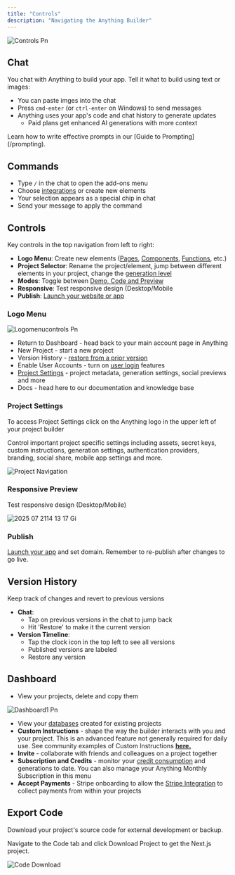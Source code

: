 ```yaml
---
title: "Controls"
description: "Navigating the Anything Builder"
---
```


![Controls Pn](/images/controls.png)

## Chat

You chat with Anything to build your app. Tell it what to build using text or images:

- You can paste imges into the chat
- Press `cmd-enter` (or `ctrl-enter` on Windows) to send messages
- Anything uses your app's code and chat history to generate updates
  - Paid plans get enhanced AI generations with more context



<Info>
  Learn how to write effective prompts in our [Guide to Prompting](/prompting).
</Info>

## Commands

- Type `/` in the chat to open the add-ons menu
- Choose [integrations](/builder/integrations) or create new elements
- Your selection appears as a special chip in chat
- Send your message to apply the command

## Controls

Key controls in the top navigation from left to right:

- **Logo Menu**: Create new elements ([Pages](/builder/pages), [Components](/builder/components), [Functions](/builder/functions), etc.)
- **Project Selector**: Rename the project/element, jump between different elements in your project, change the [generation level](#generations)
- **Modes**: Toggle between [Demo, Code and Preview](/Modes)
- **Responsive**: Test responsive design (Desktop/Mobile
- **Publish**: [Launch your website or app](/publish-and-share/publish)

### Logo Menu

![Logomenucontrols Pn](/images/logomenucontrols.png)

- Return to Dashboard - head back to your main account page in Anything
- New Project - start a new project
- Version History - [restore from a prior version](https://www.create.xyz/docs/essentials#version-history)
- Enable User Accounts - turn on [user login](/builder/user-accounts) features
- [Project Settings](https://www.create.xyz/docs/essentials#project-settings) - project metadata, generation settings, social previews and more
- Docs - head here to our documentation and knowledge base

### Project Settings

To access Project Settings click on the Anything logo in the upper left of your project builder

Control important project specific settings including assets, secret keys, custom instructions, generation settings, authentication providers, branding, social share, mobile app settings and more.

![Project Navigation](/images/projectnavigation2.gif)


### Responsive Preview

Test responsive design (Desktop/Mobile)

![2025 07 2114 13 17 Gi](/images/2025-07-2114.13.17.gif)

### Publish

[Launch your app](/publish-and-share/publish) and set domain. Remember to re-publish after changes to go live.

## Version History

Keep track of changes and revert to previous versions

- **Chat**:
  - Tap on previous versions in the chat to jump back
  - Hit 'Restore' to make it the current version
- **Version Timeline**:
  - Tap the clock icon in the top left to see all versions
  - Published versions are labeled
  - Restore any version

## Dashboard

- View your projects, delete and copy them

![Dashboard1 Pn](/images/dashboard1.png)

- View your [databases](/builder/databases) created for existing projects
- **Custom Instructions** - shape the way the builder interacts with you and your project. This is an advanced feature not generally required for daily use. See community examples of Custom Instructions [**here.**](https://www.create.xyz/custom-instructions)
- **Invite** - collaborate with friends and colleagues on a project together
- **Subscription and Credits** - monitor your [credit consumption](/account/credits) and generations to date. You can also manage your Anything Monthly Subscription in this menu
- **Accept Payments** - Stripe onboarding to allow the [Stripe Integration](/stripe) to collect payments from within your projects

## Export Code

Download your project's source code for external development or backup.

Navigate to the Code tab and click Download Project to get the Next.js project.

![Code Download](/images/codedownload.png)